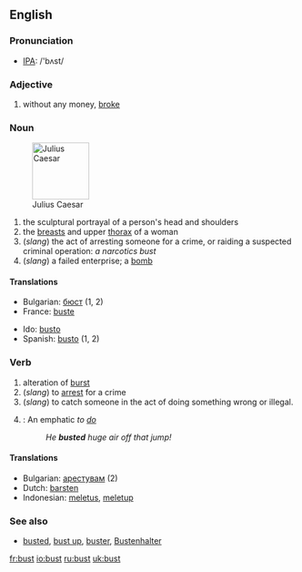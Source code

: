 ==English==

===Pronunciation===
*[[w:IPA|IPA]]: /'bʌst/

===Adjective===
{{en-ad|'''bust'''|'''[[buster]]'''|'''[[bustest]]'''}}
# {{slang}} without any money, [[broke]]

===Noun===
{{en-noun|bust|busts}}
[[Image:Julius caesar.jpg|thumb|right|100px|Julius Caesar]]
# the sculptural portrayal of a person's head and shoulders
# the [[breast]]s and upper [[thorax]] of a woman
#(''slang'') the act of arresting someone for a crime, or raiding a suspected criminal operation: ''a narcotics bust''
#(''slang'') a failed enterprise; a [[bomb]]

====Translations====
{{top}}
*Bulgarian: [[бюст]] {{m}} (1, 2)
*France: [[buste]]
{{mid}}
*Ido: [[busto]]
*Spanish: [[busto]] {{m}} (1, 2)
{{bottom}}

===Verb===
{{en-verb|bust|busts|busted|busting}}
# alteration of [[burst]]
#(''slang'') to [[arrest]] for a crime
#(''slang'') to catch someone in the act of doing something wrong or illegal.
#{{snowboarding}}: An emphatic ''to [[do]]''
#:''He '''busted''' huge air off that jump!''

====Translations====
{{top}}
*Bulgarian: [[арестувам]] (2)
*Dutch: [[barsten]]
*Indonesian: [[letus|meletus]], [[letup|meletup]]
{{mid}}
{{bottom}}


===See also===
*[[busted]], [[bust up]], [[buster]], [[Bustenhalter]]

[[fr:bust]]
[[io:bust]]
[[ru:bust]]
[[uk:bust]]